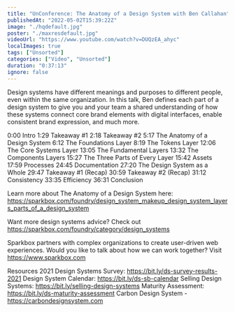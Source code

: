 ```yaml
---
title: "UnConference: The Anatomy of a Design System with Ben Callahan"
publishedAt: "2022-05-02T15:39:22Z"
image: "./hqdefault.jpg"
poster: "./maxresdefault.jpg"
videoUrl: "https://www.youtube.com/watch?v=DUQzEA_ahyc"
localImages: true
tags: ["Unsorted"]
categories: ["Video", "Unsorted"]
duration: "0:37:13"
ignore: false
---
```


Design systems have different meanings and purposes to different people, even within the same organization. In this talk, Ben defines each part of a design system to give you and your team a shared understanding of how these systems connect core brand elements with digital interfaces, enable consistent brand expression, and much more.

0:00 Intro
1:29 Takeaway #1
2:18 Takeaway #2
5:17 The Anatomy of a Design System
6:12 The Foundations Layer
8:19 The Tokens Layer
12:06 The Core Systems Layer
13:05 The Fundamental Layers
13:32 The Components Layers
15:27 The Three Parts of Every Layer
15:42 Assets
17:59 Processes
24:45 Documentation
27:20 The Design System as a Whole
29:47 Takeaway #1 (Recap)
30:59 Takeaway #2 (Recap)
31:12 Consistency
33:35 Efficiency
36:31 Conclusion

Learn more about The Anatomy of a Design System here: https://sparkbox.com/foundry/design_system_makeup_design_system_layers_parts_of_a_design_system

Want more design systems advice? Check out https://sparkbox.com/foundry/category/design_systems

Sparkbox partners with complex organizations to create user-driven web experiences. Would you like to talk about how we can work together? Visit https://www.sparkbox.com

Resources
2021 Design Systems Survey: https://bit.ly/ds-survey-results-2021
Design System Calendar: https://bit.ly/ds-sb-calendar
Selling Design Systems: https://bit.ly/selling-design-systems
Maturity Assessment: https://bit.ly/ds-maturity-assessment
Carbon Design System - https://carbondesignsystem.com
